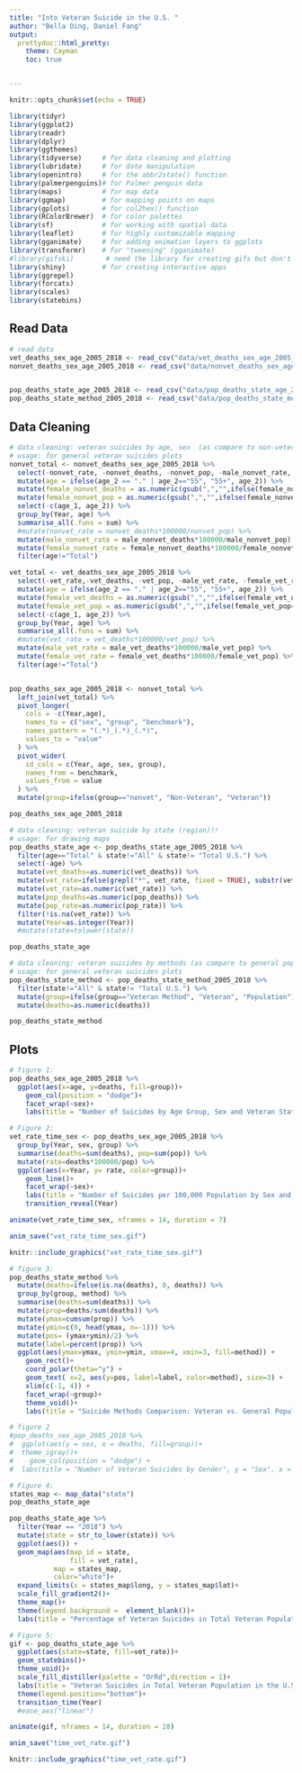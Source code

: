 ```yaml
---
title: "Into Veteran Suicide in the U.S. "
author: "Bella Ding, Daniel Fang"
output: 
  prettydoc::html_pretty:
    theme: Cayman
    toc: true


---
```


```r
knitr::opts_chunk$set(echo = TRUE)
```

```r
library(tidyr)
library(ggplot2)
library(readr)
library(dplyr)
library(ggthemes)
library(tidyverse)     # for data cleaning and plotting
library(lubridate)     # for date manipulation
library(openintro)     # for the abbr2state() function
library(palmerpenguins)# for Palmer penguin data
library(maps)          # for map data
library(ggmap)         # for mapping points on maps
library(gplots)        # for col2hex() function
library(RColorBrewer)  # for color palettes
library(sf)            # for working with spatial data
library(leaflet)       # for highly customizable mapping
library(gganimate)     # for adding animation layers to ggplots
library(transformr)    # for "tweening" (gganimate)
#library(gifski)        # need the library for creating gifs but don't need to load each time
library(shiny)         # for creating interactive apps
library(ggrepel)
library(forcats)
library(scales)
library(statebins)
```
 
 
## Read Data 
 
```r
# read data
vet_deaths_sex_age_2005_2018 <- read_csv("data/vet_deaths_sex_age_2005_2018.csv")
nonvet_deaths_sex_age_2005_2018 <- read_csv("data/nonvet_deaths_sex_age_2005_2018.csv")


pop_deaths_state_age_2005_2018 <- read_csv("data/pop_deaths_state_age_2005_2018.csv")
pop_deaths_state_method_2005_2018 <- read_csv("data/pop_deaths_state_method_2005_2018.csv")
```


## Data Cleaning


```r
# data cleaning: veteran suicides by age, sex  (as compare to non-veteran)
# usage: for general veteran suicides plots
nonvet_total <- nonvet_deaths_sex_age_2005_2018 %>% 
  select(-nonvet_rate, -nonvet_deaths, -nonvet_pop, -male_nonvet_rate, -female_nonvet_rate) %>% 
  mutate(age = ifelse(age_2 == "." | age_2=="55", "55+", age_2)) %>% 
  mutate(female_nonvet_deaths = as.numeric(gsub(",","",ifelse(female_nonvet_deaths==".", "0",female_nonvet_deaths)))) %>% 
  mutate(female_nonvet_pop = as.numeric(gsub(",","",ifelse(female_nonvet_pop==".", "0",female_nonvet_pop)))) %>% 
  select(-c(age_1, age_2)) %>% 
  group_by(Year, age) %>% 
  summarise_all(.funs = sum) %>% 
  #mutate(nonvet_rate = nonvet_deaths*100000/nonvet_pop) %>% 
  mutate(male_nonvet_rate = male_nonvet_deaths*100000/male_nonvet_pop) %>% 
  mutate(female_nonvet_rate = female_nonvet_deaths*100000/female_nonvet_pop) %>% 
  filter(age!="Total")

vet_total <- vet_deaths_sex_age_2005_2018 %>% 
  select(-vet_rate,-vet_deaths, -vet_pop, -male_vet_rate, -female_vet_rate) %>% 
  mutate(age = ifelse(age_2 == "." | age_2=="55", "55+", age_2)) %>% 
  mutate(female_vet_deaths = as.numeric(gsub(",","",ifelse(female_vet_deaths==".", "0",female_vet_deaths)))) %>% 
  mutate(female_vet_pop = as.numeric(gsub(",","",ifelse(female_vet_pop==".", "0",female_vet_pop)))) %>% 
  select(-c(age_1, age_2)) %>% 
  group_by(Year, age) %>% 
  summarise_all(.funs = sum) %>% 
  #mutate(vet_rate = vet_deaths*100000/vet_pop) %>% 
  mutate(male_vet_rate = male_vet_deaths*100000/male_vet_pop) %>% 
  mutate(female_vet_rate = female_vet_deaths*100000/female_vet_pop) %>% 
  filter(age!="Total")


pop_deaths_sex_age_2005_2018 <- nonvet_total %>% 
  left_join(vet_total) %>% 
  pivot_longer(
    cols = -c(Year,age),
    names_to = c("sex", "group", "benchmark"),
    names_pattern = "(.*)_(.*)_(.*)",
    values_to = "value"
  ) %>% 
  pivot_wider(
    id_cols = c(Year, age, sex, group),
    names_from = benchmark,
    values_from = value
  ) %>% 
  mutate(group=ifelse(group=="nonvet", "Non-Veteran", "Veteran"))

pop_deaths_sex_age_2005_2018
```


```r
# data cleaning: veteran suicide by state (region)!!
# usage: for drawing maps
pop_deaths_state_age <- pop_deaths_state_age_2005_2018 %>% 
  filter(age=="Total" & state!="All" & state!= "Total U.S.") %>% 
  select(-age) %>% 
  mutate(vet_deaths=as.numeric(vet_deaths)) %>% 
  mutate(vet_rate=ifelse(grepl("*", vet_rate, fixed = TRUE), substr(vet_rate, 1, nchar(vet_rate)-1), vet_rate)) %>% 
  mutate(vet_rate=as.numeric(vet_rate)) %>% 
  mutate(pop_deaths=as.numeric(pop_deaths)) %>% 
  mutate(pop_rate=as.numeric(pop_rate)) %>% 
  filter(!is.na(vet_rate)) %>% 
  mutate(Year=as.integer(Year))
  #mutate(state=tolower(state))

pop_deaths_state_age
```

```r
# data cleaning: veteran suicides by methods (as compare to general population)
# usage: for general veteran suicides plots
pop_deaths_state_method <- pop_deaths_state_method_2005_2018 %>% 
  filter(state!="All" & state!= "Total U.S.") %>% 
  mutate(group=ifelse(group=="Veteran Method", "Veteran", "Population")) %>% 
  mutate(deaths=as.numeric(deaths)) 

pop_deaths_state_method
```


## Plots

```r
# figure 1: 
pop_deaths_sex_age_2005_2018 %>% 
  ggplot(aes(x=age, y=deaths, fill=group))+
    geom_col(position = "dodge")+
    facet_wrap(~sex)+
    labs(title = "Number of Suicides by Age Group, Sex and Veteran Status", x = "Age Group", y = "# of suicides",fill="Veteran Status")
```

```r
# Figure 2:
vet_rate_time_sex <- pop_deaths_sex_age_2005_2018 %>% 
  group_by(Year, sex, group) %>% 
  summarise(deaths=sum(deaths), pop=sum(pop)) %>% 
  mutate(rate=deaths*100000/pop) %>% 
  ggplot(aes(x=Year, y= rate, color=group))+
    geom_line()+
    facet_wrap(~sex)+
    labs(title = "Number of Suicides per 100,000 Population by Sex and Veteran Status", y="# of suicides per 100,000 population", color="Veteran Status", subtitle = "Year: {frame_along}")+
    transition_reveal(Year)

animate(vet_rate_time_sex, nframes = 14, duration = 7)
```

```r
anim_save("vet_rate_time_sex.gif")
```

```r
knitr::include_graphics("vet_rate_time_sex.gif")
```

```r
# figure 3:
pop_deaths_state_method %>% 
  mutate(deaths=ifelse(is.na(deaths), 0, deaths)) %>% 
  group_by(group, method) %>% 
  summarise(deaths=sum(deaths)) %>% 
  mutate(prop=deaths/sum(deaths)) %>% 
  mutate(ymax=cumsum(prop)) %>% 
  mutate(ymin=c(0, head(ymax, n=-1))) %>% 
  mutate(pos= (ymax+ymin)/2) %>% 
  mutate(label=percent(prop)) %>% 
  ggplot(aes(ymax=ymax, ymin=ymin, xmax=4, xmin=3, fill=method)) +
    geom_rect()+
    coord_polar(theta="y") +
    geom_text( x=2, aes(y=pos, label=label, color=method), size=3) +
    xlim(c(-1, 4)) +
    facet_wrap(~group)+
    theme_void()+
    labs(title = "Suicide Methods Comparison: Veteran vs. General Population", y = "", x="")
```



```r
# figure 2
#pop_deaths_sex_age_2005_2018 %>%
#  ggplot(aes(y = sex, x = deaths, fill=group))+
#  theme_igray()+
#    geom_col(position = "dodge") +
#  labs(title = "Number of Veteran Suicides by Gender", y = "Sex", x = "# of suicides")
```

```r
# Figure 4:
states_map <- map_data("state")
pop_deaths_state_age

pop_deaths_state_age %>%
  filter(Year == "2018") %>%
  mutate(state = str_to_lower(state)) %>%
  ggplot(aes()) +
  geom_map(aes(map_id = state, 
               fill = vet_rate), 
           map = states_map,
           color="white")+
  expand_limits(x = states_map$long, y = states_map$lat)+
  scale_fill_gradient2()+
  theme_map()+
  theme(legend.background =  element_blank())+
  labs(title = "Percentage of Veteran Suicides in Total Veteran Population in the U.S.", fill = "# of suicides per 100,000 population")
```

```r
# Figure 5:
gif <- pop_deaths_state_age %>%
  ggplot(aes(state=state, fill=vet_rate))+
  geom_statebins()+
  theme_void()+
  scale_fill_distiller(palette = "OrRd",direction = 1)+
  labs(title = "Veteran Suicides in Total Veteran Population in the U.S.", fill = "# of suicides per 100,000 population", subtitle = "Year: {frame_time}")+
  theme(legend.position="bottom")+
  transition_time(Year)
  #ease_aes("linear")

animate(gif, nframes = 14, duration = 28)
```

```r
anim_save("time_vet_rate.gif")
```

```r
knitr::include_graphics("time_vet_rate.gif")
```
 
